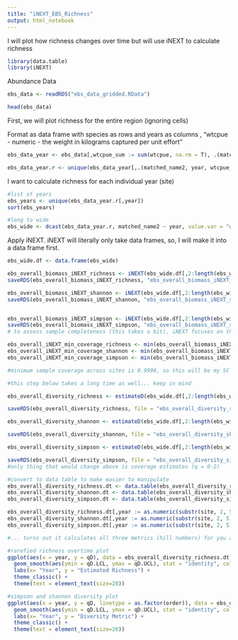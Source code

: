 ```yaml
---
title: "iNEXT_EBS_Richness"
output: html_notebook
---
```

I will plot how richness changes over time but will use iNEXT to calculate richness

```r
library(data.table)
library(iNEXT)
```

Abundance Data
```r
ebs_data <- readRDS("ebs_data_gridded.RData")

head(ebs_data)
```
First, we will plot richness for the entire region (ignoring cells)

Format as data frame with species as rows and years as columns , "wtcpue - numeric - the weight in kilograms captured per unit effort"

```r
ebs_data_year <- ebs_data[,wtcpue_sum := sum(wtcpue, na.rm = T), .(matched_name2, year)][,wtcpue_sum_round := round(wtcpue_sum, 0)]

ebs_data_year.r <- unique(ebs_data_year[,.(matched_name2, year, wtcpue_sum_round)])
```
I want to calculate richness for each individual year (site)
```r

#list of years 
ebs_years <- unique(ebs_data_year.r[,year])
sort(ebs_years)

#long to wide
ebs_wide <- dcast(ebs_data_year.r, matched_name2 ~ year, value.var = "wtcpue_sum_round", fill = 0)

```

Apply iNEXT. iNEXT will literally only take data frames, so, I will make it into a data frame first.
```r
ebs_wide.df <- data.frame(ebs_wide)

ebs_overall_biomass_iNEXT_richness <- iNEXT(ebs_wide.df[,2:length(ebs_wide.df)], q = 0, datatype = "abundance")
saveRDS(ebs_overall_biomass_iNEXT_richness, "ebs_overall_biomass_iNEXT_richness.RData")

ebs_overall_biomass_iNEXT_shannon <- iNEXT(ebs_wide.df[,2:length(ebs_wide.df)], q = 1, datatype = "abundance") #how to deal with the fact abundance should be a round number
saveRDS(ebs_overall_biomass_iNEXT_shannon, "ebs_overall_biomass_iNEXT_shannon.RData")


ebs_overall_biomass_iNEXT_simpson <- iNEXT(ebs_wide.df[,2:length(ebs_wide.df)], q = 2, datatype = "abundance")
saveRDS(ebs_overall_biomass_iNEXT_simpson, "ebs_overall_biomass_iNEXT_simpson.RData")
# to assess sample completeness (this takes a bit), iNEXT focuses on three measures of Hill numbers of order q: species richness (q = 0), Shannon diversity (q = 1, the exponential of Shannon entropy) and Simpson diversity (q = 2, the inverse of Simpson concentration), I should look at all three

ebs_overall_iNEXT_min_coverage_richness <- min(ebs_overall_biomass_iNEXT_richness$DataInfo$SC)
ebs_overall_iNEXT_min_coverage_shannon <- min(ebs_overall_biomass_iNEXT_shannon$DataInfo$SC)
ebs_overall_iNEXT_min_coverage_simpson <- min(ebs_overall_biomass_iNEXT_simpson$DataInfo$SC)

#minimum sample coverage across sites is 0.9998, so this will be my SC value

#this step below takes a long time as well... keep in mind

ebs_overall_diversity_richness <- estimateD(ebs_wide.df[,2:length(ebs_wide.df)], datatype = "abundance", base = "coverage", level = ebs_overall_iNEXT_min_coverage_richness) # compare point diversities for specified completeness

saveRDS(ebs_overall_diversity_richness, file = "ebs_overall_diversity_richness.RData")

ebs_overall_diversity_shannon <- estimateD(ebs_wide.df[,2:length(ebs_wide.df)], datatype = "abundance", base = "coverage", level = ebs_overall_iNEXT_min_coverage_shannon) # compare point diversities for specified completeness

saveRDS(ebs_overall_diversity_shannon, file = "ebs_overall_diversity_shannon.RData")

ebs_overall_diversity_simpson <- estimateD(ebs_wide.df[,2:length(ebs_wide.df)], datatype = "abundance", base = "coverage", level = ebs_overall_iNEXT_min_coverage_simpson) # compare point diversities for specified completeness

saveRDS(ebs_overall_diversity_simpson, file = "ebs_overall_diversity_simpson.RData")
#only thing that would change above is coverage estimates (q = 0-2)

#convert to data table to make easier to manipulate
ebs_overall_diversity_richness.dt <- data.table(ebs_overall_diversity_richness)
ebs_overall_diversity_shannon.dt <- data.table(ebs_overall_diversity_shannon)
ebs_overall_diversity_simpson.dt <- data.table(ebs_overall_diversity_simpson)

ebs_overall_diversity_richness.dt[,year := as.numeric(substr(site, 2, 5))][,metric_type := "richness"]
ebs_overall_diversity_shannon.dt[,year := as.numeric(substr(site, 2, 5))][,metric_type := "shannon"]
ebs_overall_diversity_simpson.dt[,year := as.numeric(substr(site, 2, 5))][,metric_type := "simpson"]

#... turns out it calculates all three metrics (hill numbers) for you anyway... no need to do three times, cool bro

#rarefied richness overtime plot
ggplot(aes(x = year, y = qD), data = ebs_overall_diversity_richness.dt[order == 0,]) +
  geom_smooth(aes(ymin = qD.LCL, ymax = qD.UCL), stat = "identity", color = "black") +
  labs(x= "Year", y = "Estimated Richness") +
  theme_classic() +
  theme(text = element_text(size=20))

#simpson and shannon diversity plot
ggplot(aes(x = year, y = qD, linetype = as.factor(order)), data = ebs_overall_diversity_richness.dt[order != 0,]) +
  geom_smooth(aes(ymin = qD.LCL, ymax = qD.UCL), stat = "identity", color = "black", alpha = 3) +
  labs(x= "Year", y = "Diversity Metric") +
  theme_classic() +
  theme(text = element_text(size=20))


```
